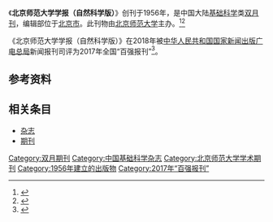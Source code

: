 {{Infobox journal
| title         = 北京师范大学学报（自然科学版）
| former_name   =
| frequency     = 双月刊
| country       = [[中国大陆|中国大陆]]
| publisher     = [[北京师范大学|北京师范大学]]
| language = 
| native_title = Journal of Beijing Normal University(Natural Science)
| abbreviation = J. Beijing Norm. Univ.(Nat. Sci.)
| discipline    = 基础科学
| impact        = 
| history =1956年起至今
| ISSN = 0476-0301
| CN            = CN11-1991/N
| website       = 
}}
《'''北京师范大学学报（自然科学版）'''》创刊于1956年，是中国大陆[[基础科学|基础科学]]类[[杂志#出版|双月刊]]，编辑部位于[[北京市|北京市]]。此刊物由[[北京师范大学|北京师范大学]]主办。<ref name="知网1">{{Cite web|title=北京师范大学学报（自然科学版）|url=https://navi.cnki.net/knavi/JournalDetail?pcode=CJFD&pykm=BSDZ|accessdate=2021-02-02|work=navi.cnki.net|publisher=[[中国知网|中国知网]]}}</ref><ref name="维普1">{{Cite web|title=北京师范大学学报（自然科学版） - 维普中文期刊|url=http://www.cqvip.com/qikan/Detail.aspx?gch=90592X|accessdate=2021-02-02|author=|date=|format=|publisher=[[维普|维普]]|language=}}</ref>

《北京师范大学学报（自然科学版）》在2018年被[[中华人民共和国国家新闻出版广电总局|中华人民共和国国家新闻出版广电总局]]新闻报刊司评为2017年全国“百强报刊”<ref>{{Cite web|title=2017年全国“百强报刊”推荐名单开始公示|url=http://www.ce.cn/culture/gd/201801/16/t20180116_27756145.shtml|accessdate=2021-02-10|author=赵新乐（中国新闻出版广电报）|date=2018-01-16|format=|work=www.ce.cn|publisher=[[中国经济网|中国经济网]]|language=|archive-date=2020-11-05|archive-url=https://web.archive.org/web/20201105014543/http://www.ce.cn/culture/gd/201801/16/t20180116_27756145.shtml|dead-url=no}}</ref>。
== 参考资料 ==
{{reflist|2}}

== 相关条目 ==

* [[杂志|杂志]]
* [[期刊|期刊]]

{{pub-stub}}
{{全国百强报刊|2017}}

[[Category:双月期刊|Category:双月期刊]]
[[Category:中国基础科学杂志|Category:中国基础科学杂志]]
[[Category:北京师范大学学术期刊|Category:北京师范大学学术期刊]]
[[Category:1956年建立的出版物|Category:1956年建立的出版物]]
[[Category:2017年“百强报刊”|Category:2017年“百强报刊”]]